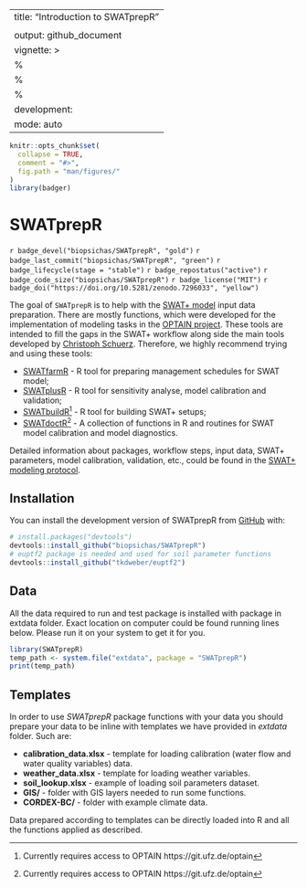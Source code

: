 
---
title: "Introduction to SWATprepR"
<!-- output: rmarkdown::html_vignette -->
output: github_document
vignette: >
  %\VignetteIndexEntry{Introduction to SWATprepR}
  %\VignetteEngine{knitr::rmarkdown}
  %\VignetteEncoding{UTF-8}
development:
  mode: auto
---

```r
knitr::opts_chunk$set(
  collapse = TRUE,
  comment = "#>",
  fig.path = "man/figures/"
)
library(badger)
```

# SWATprepR

`r badge_devel("biopsichas/SWATprepR", "gold")`
`r badge_last_commit("biopsichas/SWATprepR", "green")`
`r badge_lifecycle(stage = "stable")`
`r badge_repostatus("active")`
`r badge_code_size("biopsichas/SWATprepR")`
`r badge_license("MIT")`
`r badge_doi("https://doi.org/10.5281/zenodo.7296033", "yellow")`

The goal of `SWATprepR` is to help with the [SWAT+ model](https://swat.tamu.edu/software/plus/) input data preparation. There are mostly functions, which were developed for the implementation of modeling tasks in the [OPTAIN project](https://www.optain.eu/). These tools are intended to fill the gaps in the SWAT+ workflow along side the main tools developed by [Christoph Schuerz](https://www.ufz.de/index.php?en=49467). Therefore, we highly recommend trying and using these tools:

- [SWATfarmR](http://chrisschuerz.github.io/SWATfarmR/) - R tool for preparing management schedules for SWAT model;
- [SWATplusR](https://chrisschuerz.github.io/SWATplusR/articles/SWATplusR.html) - R tool for sensitivity analyse, model calibration and validation;
- [SWATbuildR](https://git.ufz.de/optain/wp4-integrated-assessment/swat/bildr_script)^[Currently requires access to OPTAIN https://git.ufz.de/optain] - R tool for building SWAT+ setups;
- [SWATdoctR](https://git.ufz.de/schuerz/swatdoctr)^[Currently requires access to OPTAIN https://git.ufz.de/optain] - A collection of functions in R and routines for SWAT model calibration and model diagnostics.

Detailed information about packages, workflow steps, input data, SWAT+ parameters, model calibration, validation, etc., could be found in the [SWAT+ modeling protocol](https://doi.org/10.5281/zenodo.7463395).

## Installation

You can install the development version of SWATprepR from [GitHub](https://github.com/) with:

``` r
# install.packages("devtools")
devtools::install_github("biopsichas/SWATprepR")
# euptf2 package is needed and used for soil parameter functions
devtools::install_github("tkdweber/euptf2")
```

## Data

All the data required to run and test package is installed with package in extdata folder. Exact location on computer could be found running lines below. Please run it on your system to get it for you.   

```r
library(SWATprepR)
temp_path <- system.file("extdata", package = "SWATprepR")
print(temp_path)
```

## Templates

In order to use *SWATprepR* package functions with your data you should prepare your data to be inline with templates we have provided in *extdata* folder. Such are:

- **calibration_data.xlsx** - template for loading calibration (water flow and water quality variables) data.
- **weather_data.xlsx** - template for loading weather variables.
- **soil_lookup.xlsx** - example of loading soil parameters dataset. 
- **GIS/** - folder with GIS layers needed to run some functions.
- **CORDEX-BC/** - folder with example climate data.

Data prepared according to templates can be directly loaded into R and all the functions applied as described. 
